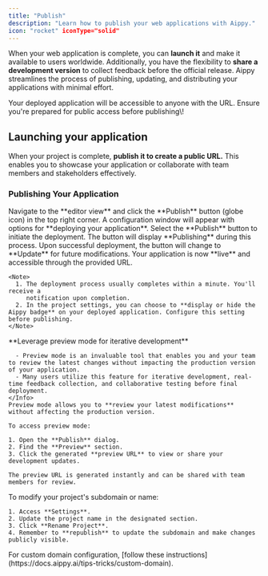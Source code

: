 ```yaml
---
title: "Publish"
description: "Learn how to publish your web applications with Aippy."
icon: "rocket" iconType="solid"
---
```


When your web application is complete, you can **launch it** and make it available to users worldwide. Additionally, you have the flexibility to **share a development version** to collect feedback before the official release. Aippy streamlines the process of publishing, updating, and distributing your applications with minimal effort.

<Tip>
  Your deployed application will be accessible to anyone with the URL. Ensure
  you're prepared for public access before publishing\!
</Tip>

## Launching your application

When your project is complete, **publish it to create a public URL.** This enables you to showcase your application or collaborate with team members and stakeholders effectively.

### Publishing Your Application

<Steps>
  <Step title="Step 1">
    Navigate to the **editor view** and click the **Publish** button (globe icon) in the top right corner.

  </Step>
  <Step title="Step 2">
    A configuration window will appear with options for **deploying your application**.
  </Step>
  <Step title="Step 3">
    Select the **Publish** button to initiate the deployment. The button will display **Publishing** during this process.

  </Step>
  <Step title="Step 4">
    Upon successful deployment, the button will change to **Update** for future modifications.

  </Step>
  <Step title="Step 5">
    Your application is now **live** and accessible through the provided URL.

    <Note>
      1. The deployment process usually completes within a minute. You'll receive a
         notification upon completion.
      2. In the project settings, you can choose to **display or hide the Aippy badge** on your deployed application. Configure this setting before publishing.
    </Note>
  </Step>
  <Step title="Step 6">
    <Info>
      **Leverage preview mode for iterative development**

      - Preview mode is an invaluable tool that enables you and your team to review the latest changes without impacting the production version of your application.
      - Many users utilize this feature for iterative development, real-time feedback collection, and collaborative testing before final deployment.
    </Info>
    Preview mode allows you to **review your latest modifications** without affecting the production version.

    To access preview mode:

    1. Open the **Publish** dialog.
    2. Find the **Preview** section.
    3. Click the generated **preview URL** to view or share your development updates.

    The preview URL is generated instantly and can be shared with team members for review.

  </Step>
  <Step title="Step 7">
    To modify your project's subdomain or name:

    1. Access **Settings**.
    2. Update the project name in the designated section.
    3. Click **Rename Project**.
    4. Remember to **republish** to update the subdomain and make changes publicly visible.
  </Step>
  <Step title="Step 8">
    For custom domain configuration, [follow these instructions](https://docs.aippy.ai/tips-tricks/custom-domain).
  </Step>
</Steps>
